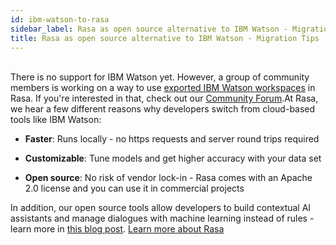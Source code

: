 ```yaml
---
id: ibm-watson-to-rasa
sidebar_label: Rasa as open source alternative to IBM Watson - Migration Tips
title: Rasa as open source alternative to IBM Watson - Migration Tips
---
```


<br /> There is no support for IBM Watson yet. However, a group of community members is working on a way to use <a class="reference external" href="https://developer.ibm.com/tutorials/learn-how-to-export-import-a-watson-assistant-workspace/" target="_blank">exported IBM Watson workspaces</a> in Rasa. If you're interested in that, check out our <a class="reference external" href="https://forum.rasa.com/" target="_blank">Community Forum</a>.At Rasa, we hear a few different reasons why developers switch from cloud-based tools like IBM Watson:

* **Faster**: Runs locally - no https requests and server round trips required

* **Customizable**: Tune models and get higher accuracy with your data set

* **Open source**: No risk of vendor lock-in - Rasa comes with an Apache 2.0 license and you can use it in commercial projects

In addition, our open source tools allow developers to build contextual AI assistants and manage dialogues with machine learning instead of rules - learn more in <a class="reference external" href="http://blog.rasa.com/a-new-approach-to-conversational-software/" target="_blank">this blog post</a>.
<a class="button button--outline button--secondary button--lg" href="get_started_step1">Learn more about Rasa</a>
